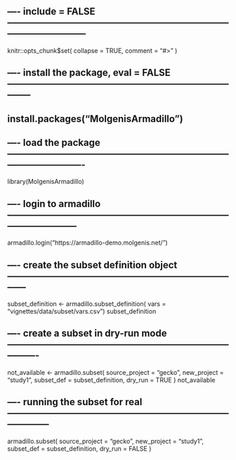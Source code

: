 ## ---- include = FALSE--------------------------------------------------------------------------------------------------
knitr::opts_chunk$set(
  collapse = TRUE,
  comment = "#>"
)


## ---- install the package, eval = FALSE--------------------------------------------------------------------------------
## install.packages("MolgenisArmadillo")


## ---- load the package-------------------------------------------------------------------------------------------------
library(MolgenisArmadillo)


## ---- login to armadillo-----------------------------------------------------------------------------------------------
armadillo.login("https://armadillo-demo.molgenis.net/")


## ---- create the subset definition object------------------------------------------------------------------------------
subset_definition <- armadillo.subset_definition(
  vars = "vignettes/data/subset/vars.csv")
subset_definition


## ---- create a subset in dry-run mode----------------------------------------------------------------------------------
not_available <- armadillo.subset(
	source_project = "gecko",
	new_project = "study1",
	subset_def = subset_definition,
	dry_run = TRUE
)
not_available


## ---- running the subset for real--------------------------------------------------------------------------------------
armadillo.subset(
	source_project = "gecko",
	new_project = "study1",
	subset_def = subset_definition, 
	dry_run = FALSE
)


